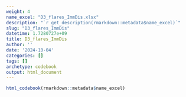 ```yaml
---
weight: 4
name_excel: "D3_flares_ImmDis.xlsx"
description: "`r get_description(rmarkdown::metadata$name_excel)`"
slug: "D3_flares_ImmDis"
datetime: 1.7280727e+09
title: D3_flares_ImmDis
author: ''
date: '2024-10-04'
categories: []
tags: []
archetype: codebook
output: html_document
---
```


```r
html_codebook(rmarkdown::metadata$name_excel)
```
